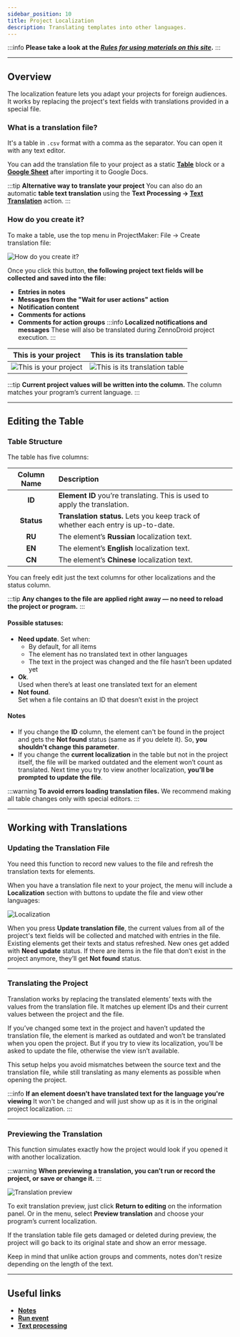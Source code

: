 ```yaml
---
sidebar_position: 10
title: Project Localization
description: Translating templates into other languages.
---
```

:::info **Please take a look at the [*Rules for using materials on this site*](../Disclaimer).**
:::
_______________________________________________ 
## Overview  
The localization feature lets you adapt your projects for foreign audiences. It works by replacing the project's text fields with translations provided in a special file.   

### What is a translation file?
It's a table in `.csv` format with a comma as the separator. You can open it with any text editor.  

You can add the translation file to your project as a static [**Table**](../Project%20Editor/Lists%20and%20Google%20Sheets/Tables) block or a [**Google Sheet**](../Project%20Editor/Lists%20and%20Google%20Sheets/Google_Sheet) after importing it to Google Docs.  

:::tip **Alternative way to translate your project**
You can also do an automatic **table text translation** using the **Text Processing → [Text Translation](../Data/Text#translation)** action.
:::

### How do you create it?  
To make a table, use the top menu in ProjectMaker: File → Create translation file:  

![How do you create it?](./assets/Localization/Localization_pic1.png)  

Once you click this button, **the following project text fields will be collected and saved into the file:**  
- **Entries in notes**  
- **Messages from the "Wait for user actions" action**  
- **Notification content**  
- **Comments for actions**  
- **Comments for action groups**
:::info **Localized notifications and messages**
These will also be translated during ZennoDroid project execution.
:::

| This is your project    | This is its translation table |
| -------- | ------- |
| ![This is your project](./assets/Localization/Localization_pic2.png)  | ![This is its translation table](./assets/Localization/Localization_pic3.png)    |  

:::tip **Current project values will be written into the column.**
The column matches your program’s current language.
:::  
_______________________________________________ 
## Editing the Table
### Table Structure  
The table has five columns:  

| Column Name    | Description |
| :--------: | :------- |
| **ID**  | **Element ID** you’re translating. This is used to apply the translation.    |
| **Status** | **Translation status.** Lets you keep track of whether each entry is up-to-date.     |
| **RU**    | The element’s **Russian** localization text.    |
| **EN**    | The element’s **English** localization text.    |
| **CN**    | The element’s **Chinese** localization text.    |  

You can freely edit just the text columns for other localizations and the status column.  

:::tip **Any changes to the file are applied right away — no need to reload the project or program.**
::: 

#### Possible statuses:  
- **Need update**. Set when:    
    - By default, for all items  
    - The element has no translated text in other languages  
    - The text in the project was changed and the file hasn’t been updated yet  
- **Ok**.  
Used when there’s at least one translated text for an element  
- **Not found**.  
Set when a file contains an ID that doesn’t exist in the project  

#### Notes  
- If you change the **ID** column, the element can't be found in the project and gets the **Not found** status (same as if you delete it). So, **you shouldn't change this parameter**.
- If you change the **current localization** in the table but not in the project itself, the file will be marked outdated and the element won’t count as translated. Next time you try to view another localization, **you’ll be prompted to update the file**.  

:::warning **To avoid errors loading translation files.**
We recommend making all table changes only with special editors.
:::  
_______________________________________________ 
## Working with Translations  
### Updating the Translation File  
You need this function to record new values to the file and refresh the translation texts for elements.  

When you have a translation file next to your project, the menu will include a **Localization** section with buttons to update the file and view other languages:  

![Localization](./assets/Localization/Localization_pic4.png)  

When you press **Update translation file**, the current values from all of the project's text fields will be collected and matched with entries in the file. Existing elements get their texts and status refreshed. New ones get added with **Need update** status. If there are items in the file that don’t exist in the project anymore, they’ll get **Not found** status.
_______________________________________________ 
### Translating the Project
Translation works by replacing the translated elements’ texts with the values from the translation file. It matches up element IDs and their current values between the project and the file.  

If you’ve changed some text in the project and haven’t updated the translation file, the element is marked as outdated and won’t be translated when you open the project. But if you try to view its localization, you’ll be asked to update the file, otherwise the view isn’t available.  

This setup helps you avoid mismatches between the source text and the translation file, while still translating as many elements as possible when opening the project.  

:::info **If an element doesn’t have translated text for the language you're viewing**
It won't be changed and will just show up as it is in the original project localization.
:::  
_______________________________________________ 
### Previewing the Translation
This function simulates exactly how the project would look if you opened it with another localization.  

:::warning **When previewing a translation, you can’t run or record the project, or save or change it.**
:::   

![Translation preview](./assets/Localization/Localization_pic5.png) 

To exit translation preview, just click **Return to editing** on the information panel. Or in the menu, select **Preview translation** and choose your program’s current localization.  

If the translation table file gets damaged or deleted during preview, the project will go back to its original state and show an error message.  

Keep in mind that unlike action groups and comments, notes don't resize depending on the length of the text.
_______________________________________________  
## Useful links  
- [**Notes**](../Project%20Editor/Project/Notes)  
- [**Run event**](../Android/ProLite/RunEvent)  
- [**Text processing**](../Data/Text)